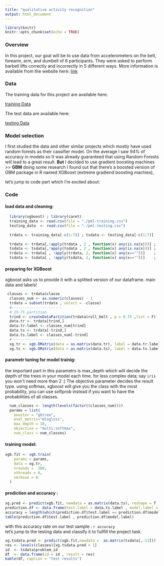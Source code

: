 ```yaml
---
title: "qualitative activity recognition"
output: html_document
---
```


```r
library(knitr)
knitr::opts_chunk$set(echo = TRUE)
```
### Overview
In this project, our goal will be to use data from accelerometers on the belt, forearm, arm, and dumbell of 6 participants. They were asked to perform barbell lifts correctly and incorrectly in 5 different ways. More information is available from the website here: [link](http://groupware.les.inf.puc-rio.br/har)

### Data
The training data for this project are available here:

[training Data](https://d396qusza40orc.cloudfront.net/predmachlearn/pml-training.csv)

The test data are available here:

[testing Data](https://d396qusza40orc.cloudfront.net/predmachlearn/pml-testing.csv)


### Model selection

I first studied the data and other similar projects which mostly have used random forests as their cassifier model. On the average I saw 94% of accuracy in models so It was already guaranteed that using Random Forests will lead to a great result.
**But** I decided to use gradient boosting machines >> **GBM** 
doing some research I found out that there's a boosted version of GBM package in R named XGBoost (extreme gradiend boosting machies),

let's jump to code part which I'm excited about:

### Code 

#### load data and cleaning:
```r
  library(xgboost) ; library(caret)
  training_data <- read.csv(file = "./pml-training.csv")
  testing_data  <- read.csv(file = "./pml-testing.csv")
  
  trdata <- training_data[-c(1:7)] ; tsdata <- testing_data[-c(1:7)] 
  
  trdata <- trdata[,!apply(trdata , 2 , function(x) any(is.na(x)))] ;
  tsdata <- tsdata[,!apply(tsdata , 2 , function(x) any(is.na(x)))] ;
  trdata <- trdata[ , !apply(trdata, 2, function(x) any(x==""))]    ;
  tsdata <- tsdata[ , !apply(tsdata, 2, function(x) any(x==""))]    ;
```

#### preparing for XGBoost

xgboost asks us to provide it with a splitted version of our dataframe. main data and labels!

```r
 classes <- trdata$classe
  classes_num <- as.numeric(classes) - 1
  trdata = subset(trdata , select = -classe)
  #-----------------------
  # 25-75 partition
  trind <- createDataPartition(trdata$roll_belt , p = 0.75 ,list = F)
  data.tr <- trdata[trind,] 
  data.tr.label <- classes_num[trind]
  data.ts <- trdata[-trind,]
  data.ts.label <- classes_num[-trind]
  #-----------------------
  xg.tr <- xgb.DMatrix(data = as.matrix(data.tr), label = data.tr.label)
  xg.ts <- xgb.DMatrix(data = as.matrix(data.ts), label = data.ts.label)
```

#### parametr tuning for model trainig:

the important part in this parametrs is max_depth which will decide the depth of the trees in your model each time. for less complex data; say `iris` you won't need more than 2 :)
The objective parameter decides the result type. using softmax, xgboost will give you the class with the most probability, you can use softprob instead if you want to have the probabilities of all classes.

```r
  num_classes <- length(levels(factor((classes_num))))
  params = list(
    booster = "gbtree",
    eval_metric="mlogloss",
    max_depth = 10,
    objective = "multi:softmax",
    num_class = num_classes)
```

#### training model:

```r
xgb.fit <- xgb.train(
    params = params,
    data = xg.tr,
    nrounds =  100,
    nthreads = 6,
    verbose = 0
  ) 
```

#### prediction and accuracy :

```r
xg.pred <- predict(xgb.fit, newdata = as.matrix(data.ts), reshape = T )
prediction.df <- data.frame(test.label = data.ts.label , model.label = xg.pred)
accuracy = length(which(prediction.df$test.label == prediction.df$model.label))/nrow(prediction.df)
table(prediction.df$test.label , prediction.df$model.label)
```

with this accuracy rate on our test sample : `r accuracy` <br>
let's jump to the testing data and classify it to fullfill the project task.

```r
xg.tsdata.pred <- predict(xgb.fit,newdata =  as.matrix(tsdata[,-53]))
res <- levels(classes)[xg.tsdata.pred + 1]
id  <- tsdata$problem_id
df  <- data.frame(id = id , result = res)
kable(df, caption = "test results")
```


